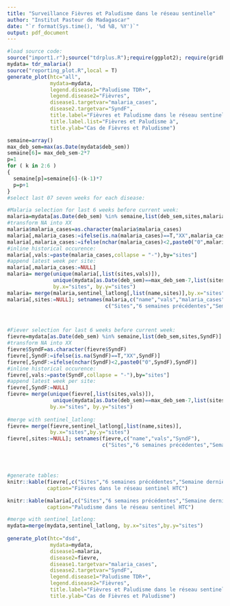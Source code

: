 ```yaml
---
title: "Surveillance Fièvres et Paludisme dans le réseau sentinelle"
author: "Institut Pasteur de Madagascar"
date: "`r format(Sys.time(), '%d %B, %Y')`"
output: pdf_document
---
```




```r
#load source code:
source("import1.r");source("tdrplus.R");require(ggplot2); require(gridExtra)
mydata= tdr_malaria()
source("reporting_plot.R",local = T)
generate_plot(htc="all",
              mydata=mydata,
              legend.disease1="Paludisme TDR+",
              legend.disease2="Fièvres",
              disease1.targetvar="malaria_cases",
              disease2.targetvar="SyndF",
              title.label="Fièvres et Paludisme dans le réseau sentinel",
              title.label.list="Fièvres et Paludisme à",
              title.ylab="Cas de Fièvres et Paludisme")
```


```r

semaine=array()
max_deb_sem=max(as.Date(mydata$deb_sem))
semaine[6]= max_deb_sem-2*7 
p=1
for ( k in 2:6 )
{
  semaine[p]=semaine[6]-(k-1)*7
  p=p+1
}
#select last 07 seven weeks for each disease:

#Malaria selection for last 6 weeks before current week:
malaria=mydata[as.Date(deb_sem) %in% semaine,list(deb_sem,sites,malaria_cases)]
#transform NA into XX
malaria$malaria_cases=as.character(malaria$malaria_cases)
malaria[,malaria_cases:=ifelse(is.na(malaria_cases)==T,"XX",malaria_cases)]
malaria[,malaria_cases:=ifelse(nchar(malaria_cases)<2,paste0("0",malaria_cases),malaria_cases)]
#inline historical occurence:
malaria[,vals:=paste(malaria_cases,collapse = "-"),by="sites"]
#append latest week per site:
malaria[,malaria_cases:=NULL]
malaria= merge(unique(malaria[,list(sites,vals)]), 
               unique(mydata[as.Date(deb_sem)==max_deb_sem-7,list(sites,malaria_cases)]),
               by.x="sites", by.y="sites")
malaria= merge(malaria,sentinel_latlong[,list(name,sites)],by.x="sites",by.y="sites")
malaria[,sites:=NULL]; setnames(malaria,c("name","vals","malaria_cases"),
                                c("Sites","6 semaines précédentes","Semaine dernière"))



#Fiever selection for last 6 weeks before current week:
fievre=mydata[as.Date(deb_sem) %in% semaine,list(deb_sem,sites,SyndF)]
#transform NA into XX
fievre$SyndF=as.character(fievre$SyndF)
fievre[,SyndF:=ifelse(is.na(SyndF)==T,"XX",SyndF)]
fievre[,SyndF:=ifelse(nchar(SyndF)<2,paste0("0",SyndF),SyndF)]
#inline historical occurence:
fievre[,vals:=paste(SyndF,collapse = "-"),by="sites"]
#append latest week per site:
fievre[,SyndF:=NULL]
fievre= merge(unique(fievre[,list(sites,vals)]), 
               unique(mydata[as.Date(deb_sem)==max_deb_sem-7,list(sites,SyndF)]),
              by.x="sites", by.y="sites")
               
#merge with sentinel_latlong:
fievre= merge(fievre,sentinel_latlong[,list(name,sites)],
              by.x="sites",by.y="sites")
fievre[,sites:=NULL]; setnames(fievre,c("name","vals","SyndF"),
                               c("Sites","6 semaines précédentes","Semaine dernière"))




#generate tables:
knitr::kable(fievre[,c("Sites","6 semaines précédentes","Semaine dernière"),with=F],
             caption="Fièvres dans le réseau sentinel HTC")

knitr::kable(malaria[,c("Sites","6 semaines précédentes","Semaine dernière"),with=F],
             caption="Paludisme dans le réseau sentinel HTC")
```

```r


#merge with sentinel_latlong:
mydata=merge(mydata,sentinel_latlong, by.x="sites",by.y="sites")
                    
generate_plot(htc="dsd",
              mydata=mydata,
              disease1=malaria,
              disease2=fievre,
              disease1.targetvar="malaria_cases",
              disease2.targetvar="SyndF",
              legend.disease1="Paludisme TDR+",
              legend.disease2="Fièvres",
              title.label="Fièvres et Paludisme dans le réseau sentinel",
              title.ylab="Cas de Fièvres et Paludisme")
```
